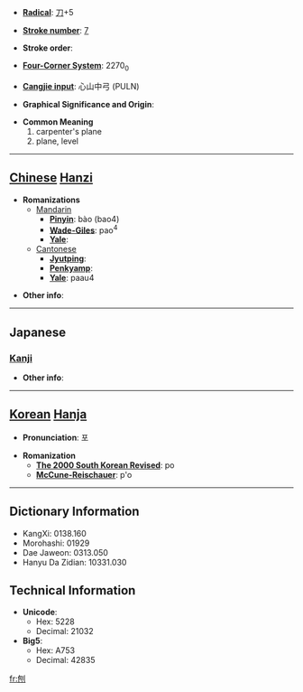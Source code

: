* '''[[Wiktionary:Chinese radical index| Radical]]''': [[Wiktionary:Chinese radical index 刀|刀]]+5

* '''[[Wiktionary:Chinese total strokes index|Stroke number]]''': [[Wiktionary:Chinese total strokes index 7|7]]

* '''Stroke order''': 

* '''[[Wiktionary:Chinese four corner index|Four-Corner System]]''': 2270<sub>0</sub>

* '''[[Wiktionary:Chinese Cangjie index|Cangjie input]]''': 心山中弓 (PULN)

* '''Graphical Significance and Origin''': 

* '''Common Meaning'''
*#carpenter's plane
*# plane, level


----

== [[Chinese]] [[Hanzi]] ==

* '''Romanizations'''
** [[Mandarin]]
*** '''[[Pinyin]]''': bào (bao4)
*** '''[[Wade-Giles]]''': pao<sup>4</sup>
*** '''[[Yale]]''': 
**[[Cantonese]]
***'''[[Jyutping]]''':
***'''[[Penkyamp]]''': 
***'''[[Yale]]''': paau4

* '''Other info''': 

----

==Japanese==
===[[Kanji]]===
{{kanji|on readings=[[ほう]] (hō), [[びょう]] (byō)
|kun readings=[[けずる]] (kezuru)
}}

* '''Other info''':  

----

== [[Korean]] [[Hanja]] ==

* '''Pronunciation''': 포

* '''Romanization'''
** '''[[The 2000 South Korean Revised Romanization|The 2000 South Korean Revised]]''': po
** '''[[McCune-Reischauer]]''': p'o

----

== Dictionary Information ==

* KangXi: 0138.160
* Morohashi: 01929
* Dae Jaweon: 0313.050
* Hanyu Da Zidian: 10331.030

== Technical Information ==

* '''Unicode''':
** Hex: 5228
** Decimal: 21032
* '''Big5''':
** Hex: A753
** Decimal: 42835

[[fr:刨]]